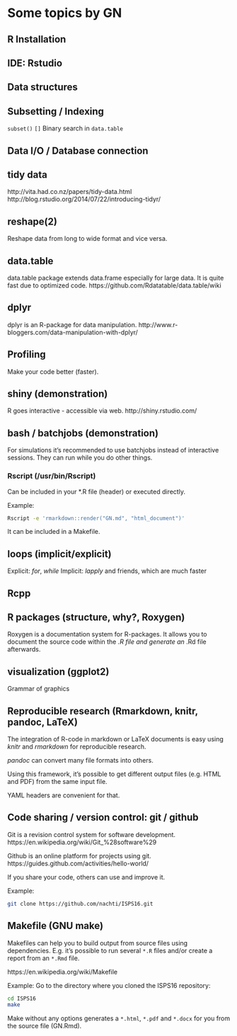 # Some topics by GN

## R Installation


## IDE: Rstudio


## Data structures


## Subsetting / Indexing

`subset()`
`[]`
Binary search in `data.table`

## Data I/O / Database connection


## tidy data

http://vita.had.co.nz/papers/tidy-data.html
http://blog.rstudio.org/2014/07/22/introducing-tidyr/

## reshape(2)

Reshape data from long to wide format and vice versa.

## data.table

data.table package extends data.frame especially for large data.
It is quite fast due to optimized code.
https://github.com/Rdatatable/data.table/wiki

## dplyr

dplyr is an R-package for data manipulation.
http://www.r-bloggers.com/data-manipulation-with-dplyr/


## Profiling

Make your code better (faster).


## shiny (demonstration)

R goes interactive - accessible via web.
http://shiny.rstudio.com/


## bash / batchjobs (demonstration)

For simulations it's recommended to use batchjobs instead of
interactive sessions. They can run while you do other things.

### Rscript (/usr/bin/Rscript)

Can be included in your *.R file (header) or executed directly.

Example:
```bash
Rscript -e 'rmarkdown::render("GN.md", "html_document")'
```

It can be included in a Makefile.



## loops (implicit/explicit)

Explicit: *for*, *while*
Implicit: *lapply* and friends, which are much faster

## Rcpp


## R packages (structure, why?, Roxygen)

Roxygen is a documentation system for R-packages. It allows you
to document the source code within the *.R file and generate an
*.Rd file afterwards.


## visualization (ggplot2)

Grammar of graphics

## Reproducible research (Rmarkdown, knitr, pandoc, LaTeX)

The integration of R-code in markdown or LaTeX documents is easy
using *knitr* and *rmarkdown* for reproducible research.

*pandoc* can convert many file formats into others.

Using this framework, it's possible to get different output files
(e.g. HTML and PDF) from the same input file.

YAML headers are convenient for that.


## Code sharing / version control: git / github

Git is a revision control system for software development.
https://en.wikipedia.org/wiki/Git_%28software%29

Github is an online platform for projects using git.
https://guides.github.com/activities/hello-world/

If you share your code, others can use and improve it.

Example:
```bash
git clone https://github.com/nachti/ISPS16.git
```

## Makefile (GNU make)

Makefiles can help you to build output from source files using
dependencies. E.g. it's possible to run several `*.R` files and/or
create a report from an `*.Rmd` file.

https://en.wikipedia.org/wiki/Makefile

Example:
Go to the directory where you cloned the ISPS16 repository:
```bash
cd ISPS16
make
```

Make without any options generates a `*.html`, `*.pdf` and
`*.docx` for you from the source file (GN.Rmd).
